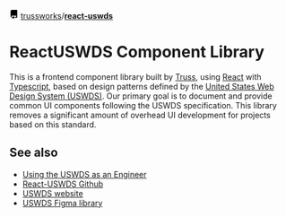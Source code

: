
<Meta title="Welcome" />

<svg aria-hidden="true" height="16" viewBox="0 0 16 16" version="1.1" width="16" data-view-component="true"><path d="M2 2.5A2.5 2.5 0 014.5 0h8.75a.75.75 0 01.75.75v12.5a.75.75 0 01-.75.75h-2.5a.75.75 0 110-1.5h1.75v-2h-8a1 1 0 00-.714 1.7.75.75 0 01-1.072 1.05A2.495 2.495 0 012 11.5v-9zm10.5-1V9h-8c-.356 0-.694.074-1 .208V2.5a1 1 0 011-1h8zM5 12.25v3.25a.25.25 0 00.4.2l1.45-1.087a.25.25 0 01.3 0L8.6 15.7a.25.25 0 00.4-.2v-3.25a.25.25 0 00-.25-.25h-3.5a.25.25 0 00-.25.25z" /></svg> [trussworks](https://github.com/trussworks)/[**react-uswds**](https://github.com/trussworks/react-uswds)

# ReactUSWDS Component Library

This is a frontend component library built by [Truss](https://truss.works/), using [React](https://reactjs.org/) with [Typescript](https://www.typescriptlang.org/), based on design patterns defined by the [United States Web Design System (USWDS)](https://designsystem.digital.gov/). Our primary goal is to document and provide common UI components following the USWDS specification. This library removes a significant amount of overhead UI development for projects based on this standard.

## See also

* [Using the USWDS as an Engineer](https://truss.works/blog/uswds-for-engineers)
* [React-USWDS Github](https://github.com/trussworks/react-uswds)
* [USWDS website](https://designsystem.digital.gov/)
* [USWDS Figma library](https://www.figma.com/community/file/836611771720754351)
